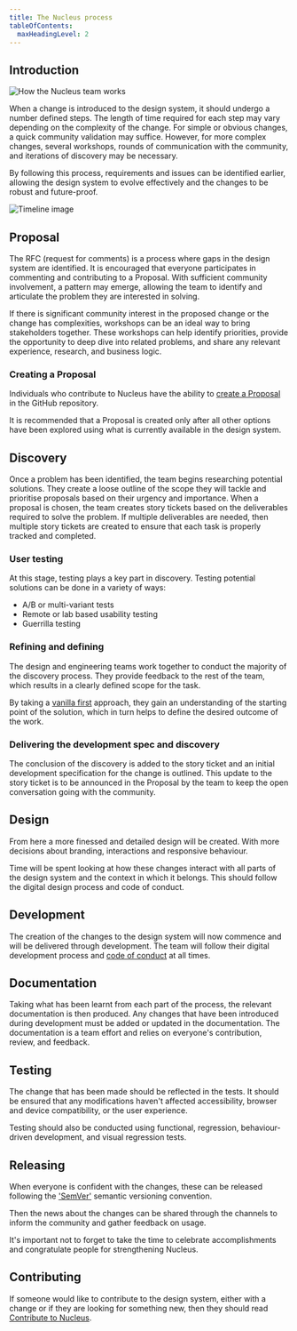 ```yaml
---
title: The Nucleus process
tableOfContents:
  maxHeadingLevel: 2
---
```


## Introduction

![How the Nucleus team works](@assets/guidelines/process/introduction.webp)

When a change is introduced to the design system, it should undergo a number defined steps. The length of time required for each step may vary depending on the complexity of the change. For simple or obvious changes, a quick community validation may suffice. However, for more complex changes, several workshops, rounds of communication with the community, and iterations of discovery may be necessary.

By following this process, requirements and issues can be identified earlier, allowing the design system to evolve effectively and the changes to be robust and future-proof.

![Timeline image](@assets/guidelines/process/timeline.webp)

## Proposal

The RFC (request for comments) is a process where gaps in the design system are identified. It is encouraged that everyone participates in commenting and contributing to a Proposal. With sufficient community involvement, a pattern may emerge, allowing the team to identify and articulate the problem they are interested in solving.

If there is significant community interest in the proposed change or the change has complexities, workshops can be an ideal way to bring stakeholders together. These workshops can help identify priorities, provide the opportunity to deep dive into related problems, and share any relevant experience, research, and business logic.

### Creating a Proposal

Individuals who contribute to Nucleus have the ability to [create a Proposal](https://github.com/ConnectedHomes/nucleus/issues/new?assignees=&labels=RFC%2Cdraft&projects=ConnectedHomes%2Fnucleus%2F6&template=b--proposal.yaml&title=%5BRFC%5D+Title+of+the+Proposal) in the GitHub repository.

It is recommended that a Proposal is created only after all other options have been explored using what is currently available in the design system.

## Discovery

Once a problem has been identified, the team begins researching potential solutions. They create a loose outline of the scope they will tackle and prioritise proposals based on their urgency and importance. When a proposal is chosen, the team creates story tickets based on the deliverables required to solve the problem. If multiple deliverables are needed, then multiple story tickets are created to ensure that each task is properly tracked and completed.

### User testing

At this stage, testing plays a key part in discovery. Testing potential solutions can be done in a variety of ways:

- A/B or multi-variant tests
- Remote or lab based usability testing
- Guerrilla testing

### Refining and defining

The design and engineering teams work together to conduct the majority of the discovery process. They provide feedback to the rest of the team, which results in a clearly defined scope for the task.

By taking a [vanilla first](/guidelines/vanilla-first) approach, they gain an understanding of the starting point of the solution, which in turn helps to define the desired outcome of the work.

### Delivering the development spec and discovery

The conclusion of the discovery is added to the story ticket and an initial development specification for the change is outlined. This update to the story ticket is to be announced in the Proposal by the team to keep the open conversation going with the community.

## Design

From here a more finessed and detailed design will be created. With more decisions about branding, interactions and responsive behaviour.

Time will be spent looking at how these changes interact with all parts of the design system and the context in which it belongs. This should follow the digital design process and code of conduct.

## Development

The creation of the changes to the design system will now commence and will be delivered through development. The team will follow their digital development process and [code of conduct](https://github.com/ConnectedHomes/ember-commons/blob/master/CODE_OF_CONDUCT.md) at all times.

## Documentation

Taking what has been learnt from each part of the process, the relevant documentation is then produced. Any changes that have been introduced during development must be added or updated in the documentation. The documentation is a team effort and relies on everyone's contribution, review, and feedback.

## Testing

The change that has been made should be reflected in the tests. It should be ensured that any modifications haven't affected accessibility, browser and device compatibility, or the user experience.

Testing should also be conducted using functional, regression, behaviour-driven development, and visual regression tests.

## Releasing

When everyone is confident with the changes, these can be released following the ['SemVer'](https://semver.org/) semantic versioning convention.

Then the news about the changes can be shared through the channels to inform the community and gather feedback on usage.

It's important not to forget to take the time to celebrate accomplishments and congratulate people for strengthening Nucleus.

## Contributing

If someone would like to contribute to the design system, either with a change or if they are looking for something new, then they should read [Contribute to Nucleus](/guidelines/contributing/).

